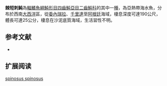 {{Speciesbox
| name = 棘短刺魨
| image = 
| image_width = 250px
| status = NE
| status_system = IUCN3.1
| genus = Chilomycterus
| species = spinosus
| authority = [[Linnaeus|Linnaeus]], 1758
| synonyms = *''Diodon spinosus,Linnaeus, 1758''
*''Chilomycterus spinosus,Linnaeus, 1758''
}}
'''棘短刺魨'''為[[輻鰭魚綱|輻鰭魚綱]][[魨形目|魨形目]][[四齒魨亞目|四齒魨亞目]][[二齒魨科|二齒魨科]]的其中一[[種|種]]，為亞熱帶海水魚，分布於西南[[大西洋|大西洋]]區，從[[委內瑞拉|委內瑞拉]]、[[千里達|千里達]]至[[阿根廷|阿根廷]]海域，棲息深度可達190公尺，體長可達25公分，棲息在沙泥底質海域，生活習性不明。
==参考文献==
*{{FishBase_species|genus=Chilomycterus|species=spinosus spinosus|year=2014|month=3}}

== 扩展阅读 ==
{{refbegin}}
{{wikispecies-inline|Chilomycterus spinosus spinosus|棘短刺魨}}
{{refend}}
{{Taxonbar|from=Q13463175}}

[[Category:短刺魨屬|spinosus spinosus]]


{{魚類小作品}}